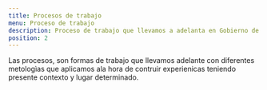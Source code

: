 ```yaml
---
title: Procesos de trabajo
menu: Proceso de trabajo
description: Proceso de trabajo que llevamos a adelanta en Gobierno de la ciudad para cronstruir experiencias
position: 2
---
```


Las procesos, son formas de trabajo que llevamos adelante con diferentes metologìas que aplicamos ala hora de contruir experienicas teniendo presente  contexto y lugar determinado. 
